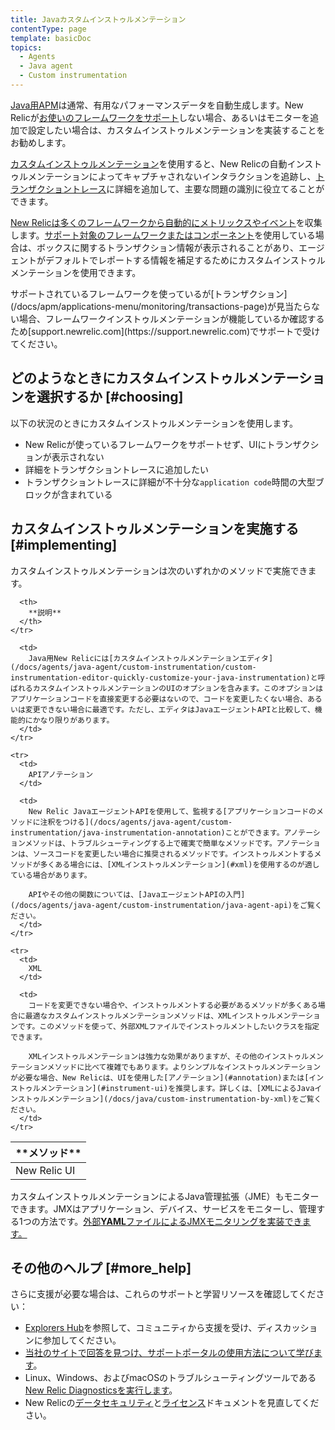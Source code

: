 ```yaml
---
title: Javaカスタムインストゥルメンテーション
contentType: page
template: basicDoc
topics:
  - Agents
  - Java agent
  - Custom instrumentation
---
```


[Java用APM](/docs/agents/java-agent/getting-started/introduction-new-relic-java)は通常、有用なパフォーマンスデータを自動生成します。New Relicが[お使いのフレームワークをサポート](/docs/agents/java-agent/getting-started/compatibility-requirements-java-agent)しない場合、あるいはモニターを追加で設定したい場合は、カスタムインストゥルメンテーションを実装することをお勧めします。

[カスタムインストゥルメンテーション](/docs/agents/manage-apm-agents/agent-data/custom-instrumentation)を使用すると、New Relicの自動インストゥルメンテーションによってキャプチャされないインタラクションを追跡し、[トランザクショントレース](/docs/traces/transaction-traces)に詳細を追加して、主要な問題の識別に役立てることができます。

[New Relicは多くのフレームワークから自動的にメトリックスやイベント](/docs/data-analysis/metrics/analyze-your-metrics/data-collection-metric-timeslice-event-data)を収集します。[サポート対象のフレームワークまたはコンポーネント](/docs/agents/java-agent/getting-started/compatibility-requirements-java-agent)を使用している場合は、ボックスに関するトランザクション情報が表示されることがあり、エージェントがデフォルトでレポートする情報を補足するためにカスタムインストゥルメンテーションを使用できます。

<Callout variant="important">
  サポートされているフレームワークを使っているが[トランザクション](/docs/apm/applications-menu/monitoring/transactions-page)が見当たらない場合、フレームワークインストゥルメンテーションが機能しているか確認するため[support.newrelic.com](https://support.newrelic.com)でサポートで受けてください。
</Callout>

## どのようなときにカスタムインストゥルメンテーションを選択するか [#choosing]

以下の状況のときにカスタムインストゥルメンテーションを使用します。

* New Relicが使っているフレームワークをサポートせず、UIにトランザクションが表示されない
* 詳細をトランザクショントレースに追加したい
* トランザクショントレースに詳細が不十分な`application code`時間の大型ブロックが含まれている

## カスタムインストゥルメンテーションを実施する [#implementing]

カスタムインストゥルメンテーションは次のいずれかのメソッドで実施できます。

<Table>
  <thead>
    <tr>
      <th style={{ width: "200px" }}>
        **メソッド**
      </th>

      <th>
        **説明**
      </th>
    </tr>
  </thead>

  <tbody>
    <tr>
      <td>
        New Relic UI
      </td>

      <td>
        Java用New Relicには[カスタムインストゥルメンテーションエディタ](/docs/agents/java-agent/custom-instrumentation/custom-instrumentation-editor-quickly-customize-your-java-instrumentation)と呼ばれるカスタムインストゥルメンテーションのUIのオプションを含みます。このオプションはアプリケーションコードを直接変更する必要はないので、コードを変更したくない場合、あるいは変更できない場合に最適です。ただし、エディタはJavaエージェントAPIと比較して、機能的にかなり限りがあります。
      </td>
    </tr>

    <tr>
      <td>
        APIアノテーション
      </td>

      <td>
        New Relic JavaエージェントAPIを使用して、監視する[アプリケーションコードのメソッドに注釈をつける](/docs/agents/java-agent/custom-instrumentation/java-instrumentation-annotation)ことができます。アノテーションメソッドは、トラブルシューティングする上で確実で簡単なメソッドです。アノテーションは、ソースコードを変更したい場合に推奨されるメソッドです。インストゥルメントするメソッドが多くある場合には、[XMLインストゥルメンテーション](#xml)を使用するのが適している場合があります。

        APIやその他の関数については、[JavaエージェントAPIの入門](/docs/agents/java-agent/custom-instrumentation/java-agent-api)をご覧ください。
      </td>
    </tr>

    <tr>
      <td>
        XML
      </td>

      <td>
        コードを変更できない場合や、インストゥルメントする必要があるメソッドが多くある場合に最適なカスタムインストゥルメンテーションメソッドは、XMLインストゥルメンテーションです。このメソッドを使って、外部XMLファイルでインストゥルメントしたいクラスを指定できます。

        XMLインストゥルメンテーションは強力な効果がありますが、その他のインストゥルメンテーションメソッドに比べて複雑でもあります。よりシンプルなインストゥルメンテーションが必要な場合、New Relicは、UIを使用した[アノテーション](#annotation)または[インストゥルメンテーション](#instrument-ui)を推奨します。詳しくは、[XMLによるJavaインストゥルメンテーション](/docs/java/custom-instrumentation-by-xml)をご覧ください。
      </td>
    </tr>
  </tbody>
</Table>

カスタムインストゥルメンテーションによるJava管理拡張（JME）もモニターできます。JMXはアプリケーション、デバイス、サービスをモニターし、管理する1つの方法です。[外部**YAML**ファイルによるJMXモニタリングを実装できます。](/docs/java/custom-jmx-instrumentation-by-yml)

## その他のヘルプ [#more_help]

さらに支援が必要な場合は、これらのサポートと学習リソースを確認してください：

* [Explorers Hub](https://discuss.newrelic.com/)を参照して、コミュニティから支援を受け、ディスカッションに参加してください。
* [当社のサイトで回答を見つけ、サポートポータルの使用方法について学びます](/docs/using-new-relic/welcome-new-relic/get-started/find-help-use-support-portal)。
* Linux、Windows、およびmacOSのトラブルシューティングツールである[New Relic Diagnosticsを実行します](/docs/using-new-relic/cross-product-functions/troubleshooting/new-relic-diagnostics)。
* New Relicの[データセキュリティ](/docs/security)と[ライセンス](/docs/licenses)ドキュメントを見直してください。
